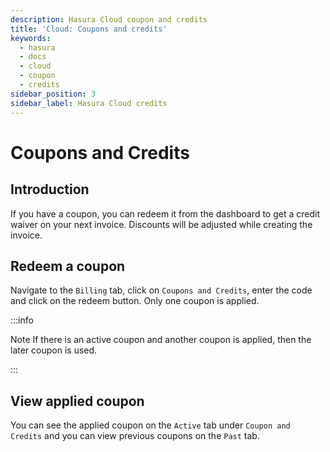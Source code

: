```yaml
---
description: Hasura Cloud coupon and credits
title: 'Cloud: Coupons and credits'
keywords:
  - hasura
  - docs
  - cloud
  - coupon
  - credits
sidebar_position: 3
sidebar_label: Hasura Cloud credits
---
```



# Coupons and Credits

<ProductBadge standard pro ee />

## Introduction

If you have a coupon, you can redeem it from the dashboard to get a credit waiver on your next invoice. Discounts will
be adjusted while creating the invoice.

## Redeem a coupon

Navigate to the `Billing` tab, click on `Coupons and Credits`, enter the code and click on the redeem button. Only one
coupon is applied.

:::info

Note If there is an active coupon and another coupon is applied, then the later coupon is used.

:::

<Thumbnail src="/img/account-management/billing/coupon_redemption.png" alt="Coupons and Credits" />

<Thumbnail src="/img/account-management/billing/applied_coupon.png" alt="Applied coupon" />

## View applied coupon

You can see the applied coupon on the `Active` tab under `Coupon and Credits` and you can view previous coupons on the
`Past` tab.
